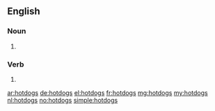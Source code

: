 ==English==

===Noun===
{{head|en|plural}}

# {{plural of|hotdog|lang=en|nocat=1}}

===Verb===
{{head|en}}

# {{en-third-person singular of|hotdog}}

[[ar:hotdogs]]
[[de:hotdogs]]
[[el:hotdogs]]
[[fr:hotdogs]]
[[mg:hotdogs]]
[[my:hotdogs]]
[[nl:hotdogs]]
[[no:hotdogs]]
[[simple:hotdogs]]